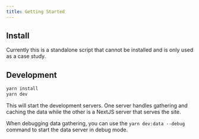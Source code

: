 ```yaml
---
title: Getting Started
---
```


## Install

Currently this is a standalone script that cannot be installed and is only used as a case study.

## Development

```bash
yarn install
yarn dev
```

This will start the development servers. One server handles gathering and caching the data while the other is a NextJS server that serves the site.

When debugging data gathering, you can use the `yarn dev:data --debug` command to start the data server in debug mode.

